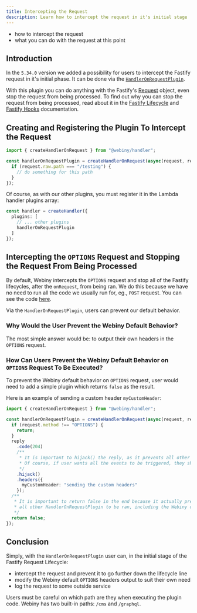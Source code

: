 ```yaml
---
title: Intercepting the Request 
description: Learn how to intercept the request in it's initial stage
---
```



<Alert type="success" title="What you'll learn">

- how to intercept the request
- what you can do with the request at this point

</Alert>

## Introduction

In the `5.34.0` version we added a possibility for users to intercept the Fastify request in it's initial phase.
It can be done via the [`HandlerOnRequestPlugin`](https://github.com/webiny/webiny-js/blob/16af8737377a9ae1dd6ac4ecffec5625726c814e/packages/handler/src/plugins/HandlerOnRequestPlugin.ts).

With this plugin you can do anything with the Fastify's [Request](https://www.fastify.io/docs/latest/Reference/Request/) object, even stop the request from being processed.
To find out why you can stop the request from being processed, read about it in the [Fastify Lifecycle](https://www.fastify.io/docs/latest/Reference/Lifecycle/) and [Fastify Hooks](https://www.fastify.io/docs/latest/Reference/Hooks/) documentation.


## Creating and Registering the Plugin To Intercept the Request

```typescript
import { createHandlerOnRequest } from "@webiny/handler";

const handlerOnRequestPlugin = createHandlerOnRequest(async(request, reply) => {
  if (request.raw.path === "/testing") {
    // do something for this path
  }
});
```

Of course, as with our other plugins, you must register it in the Lambda handler plugins array:

```typescript apps/api/graphql/src/index.ts
const handler = createHandler({
  plugins: [
    // ... other plugins
    handlerOnRequestPlugin
  ]
});
```

## Intercepting the `OPTIONS` Request and Stopping the Request From Being Processed

By default, Webiny intercepts the `OPTIONS` request and stop all of the Fastify lifecycles, after the `onRequest`, from being ran.
We do this because we have no need to run all the code we usually run for, eg., `POST` request.
You can see the code [here](https://github.com/webiny/webiny-js/blob/16af8737377a9ae1dd6ac4ecffec5625726c814e/packages/handler/src/fastify.ts#L283).

Via the `HandlerOnRequestPlugin`, users can prevent our default behavior.

### Why Would the User Prevent the Webiny Default Behavior?

The most simple answer would be: to output their own headers in the `OPTIONS` request.

### How Can Users Prevent the Webiny Default Behavior on `OPTIONS` Request To Be Executed?

To prevent the Webiny default behavior on `OPTIONS` request, user would need to add a simple plugin which returns `false` as the result.

Here is an example of sending a custom header `myCustomHeader`:
```typescript
import { createHandlerOnRequest } from "@webiny/handler";

const handlerOnRequestPlugin = createHandlerOnRequest(async(request, reply) => {
  if (request.method !== "OPTIONS") {
    return;
  }
  reply
    .code(204)
    /**
     * It is important to hijack() the reply, as it prevents all other Fastify lifecycle events to be executed.
     * Of course, if user wants all the events to be triggered, they should not hijack() the reply.
     */
    .hijack()
    .headers({
      myCustomHeader: "sending the custom headers"
    });
  /**
   * It is important to return false in the end because it actually prevents
   * all other HandlerOnRequestPlugin to be ran, including the Webiny default behavior.
   */  
  return false;
});
```


## Conclusion

Simply, with the `HandlerOnRequestPlugin` user can, in the initial stage of the Fastify Request Lifecycle:
* intercept the request and prevent it to go further down the lifecycle line
* modify the Webiny default `OPTIONS` headers output to suit their own need
* log the request to some outside service 


<Alert type="warning">

Users must be careful on which path are they when executing the plugin code. Webiny has two built-in paths: `/cms` and `/graphql`.

</Alert>
